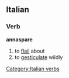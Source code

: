 ==Italian==
===Verb===
'''annaspare'''
# to [[flail]] about
# to [[gesticulate]] wildly
[[Category:Italian verbs]]